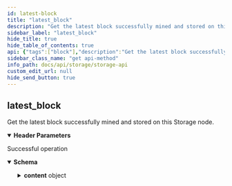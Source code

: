 ```yaml
---
id: latest-block
title: "latest_block"
description: "Get the latest block successfully mined and stored on this Storage node."
sidebar_label: "latest_block"
hide_title: true
hide_table_of_contents: true
api: {"tags":["block"],"description":"Get the latest block successfully mined and stored on this Storage node.","operationId":"latestBlock","parameters":[{"in":"header","name":"x-cache-id","required":true,"description":"An idempotent key for retrieving cached responses from the node","schema":{"type":"string","example":"afac3a3dd8a04538934db1c20cc29767","pattern":"^[a-z0-9]{32}$"}}],"responses":{"200":{"description":"Successful operation","content":{"application/json":{"schema":{"type":"object","properties":{"id":{"type":"string","example":"45v340cd2f8c4782a5b058832565afb1","description":"The ID of the call, which corresponds to the x-cache-id used in the header"},"status":{"type":"string","example":"Success","description":"The status of the call, which will be one of either \"Success\", \"Error\", or \"Pending\""},"reason":{"type":"string","example":"Transaction/s successfully created","description":"The reason for the status of the call. Most useful to debug errors"},"route":{"type":"string","example":"create_transactions","description":"The endpoint route that was called"},"content":{"type":"object","description":"The block itself. The header contains specific info about the block, while the transactions are stored as a separate property.","properties":{"block":{"type":"object","properties":{"header":{"type":"object","properties":{"version":{"type":"number"},"bits":{"type":"number"},"b_num":{"description":"The block number","type":"number"},"seed_value":{"type":"array","description":"The UNiCORN random number value, which is composed of both the UNiCORN witness and seed value for verification. The example array in this documentation is truncated for brevity.","items":{"example":[56,53,48,57,52,57,50]}},"nonce_and_mining_tx_hash":{"type":"array","items":{"example":[[168,23,49,67,25,109],"g130489f617edf5792163c2d4d72568a"]}},"previous_hash":{"type":"string","example":"b0004...7c383"},"txs_merkle_root_and_hash":{"type":"array","items":{"example":["","48dda...ee9df"]}}}},"transactions":{"type":"array","description":"A list of hashes for all transactions in this block","items":{"example":["g130489f617edf5792163c2d4d72568a"]}}}}}}},"title":"ResponseLatestBlock"}}}}},"method":"get","path":"/latest_block","servers":[{"url":"http://37.27.23.104:3001","description":"Testnet Storage Node"}],"info":{"title":"Storage API","description":"⚠️ **Some sections may still be incomplete. We higly recommend getting started by downloading our [Postman collection](/docs/postman-collections)**.\n\nThe Storage node is responsible for storing the full blockchain history. \nOnce blocks are mined by the miners and sent to the Mempool nodes for validation, they are pushed on to the Storage nodes for long-term storage. \nAnybody is allowed to request a full history of the blockchain from the Storage nodes, but they are not required to keep such a history to participate in the network.","contact":{"email":"byron.houwens@a-block.net"},"license":{"name":"GPL-3.0","url":"https://www.gnu.org/licenses/gpl-3.0.en.html"},"version":"1.0.1"},"postman":{"name":"latest_block","description":{"content":"Get the latest block successfully mined and stored on this Storage node.","type":"text/plain"},"url":{"path":["latest_block"],"host":["{{baseUrl}}"],"query":[],"variable":[]},"header":[{"disabled":false,"description":{"content":"(Required) An idempotent key for retrieving cached responses from the node","type":"text/plain"},"key":"x-cache-id","value":""},{"key":"Accept","value":"application/json"}],"method":"GET"}}
sidebar_class_name: "get api-method"
info_path: docs/api/storage/storage-api
custom_edit_url: null
hide_send_button: true
---
```



## latest_block



Get the latest block successfully mined and stored on this Storage node.

<details style={{"marginBottom":"1rem"}} data-collapsed={false} open={true}><summary style={{}}><strong>Header Parameters</strong></summary><div><ul><ParamsItem className={"paramsItem"} param={{"in":"header","name":"x-cache-id","required":true,"description":"An idempotent key for retrieving cached responses from the node","schema":{"type":"string","example":"afac3a3dd8a04538934db1c20cc29767","pattern":"^[a-z0-9]{32}$"}}}></ParamsItem></ul></div></details><div><ApiTabs><TabItem label={"200"} value={"200"}><div>

Successful operation

</div><div><MimeTabs schemaType={"response"}><TabItem label={"application/json"} value={"application/json"}><SchemaTabs><TabItem label={"Schema"} value={"Schema"}><details style={{}} data-collapsed={false} open={true}><summary style={{"textAlign":"left"}}><strong>Schema</strong></summary><div style={{"textAlign":"left","marginLeft":"1rem"}}></div><ul style={{"marginLeft":"1rem"}}><SchemaItem collapsible={false} name={"id"} required={false} schemaName={"string"} qualifierMessage={undefined} schema={{"type":"string","example":"45v340cd2f8c4782a5b058832565afb1","description":"The ID of the call, which corresponds to the x-cache-id used in the header"}}></SchemaItem><SchemaItem collapsible={false} name={"status"} required={false} schemaName={"string"} qualifierMessage={undefined} schema={{"type":"string","example":"Success","description":"The status of the call, which will be one of either \"Success\", \"Error\", or \"Pending\""}}></SchemaItem><SchemaItem collapsible={false} name={"reason"} required={false} schemaName={"string"} qualifierMessage={undefined} schema={{"type":"string","example":"Transaction/s successfully created","description":"The reason for the status of the call. Most useful to debug errors"}}></SchemaItem><SchemaItem collapsible={false} name={"route"} required={false} schemaName={"string"} qualifierMessage={undefined} schema={{"type":"string","example":"create_transactions","description":"The endpoint route that was called"}}></SchemaItem><SchemaItem collapsible={true} className={"schemaItem"}><details style={{}}><summary style={{}}><strong>content</strong><span style={{"opacity":"0.6"}}> object</span></summary><div style={{"marginLeft":"1rem"}}><div style={{"marginTop":".5rem","marginBottom":".5rem"}}>

The block itself. The header contains specific info about the block, while the transactions are stored as a separate property.

</div><SchemaItem collapsible={true} className={"schemaItem"}><details style={{}}><summary style={{}}><strong>block</strong><span style={{"opacity":"0.6"}}> object</span></summary><div style={{"marginLeft":"1rem"}}><SchemaItem collapsible={true} className={"schemaItem"}><details style={{}}><summary style={{}}><strong>header</strong><span style={{"opacity":"0.6"}}> object</span></summary><div style={{"marginLeft":"1rem"}}><SchemaItem collapsible={false} name={"version"} required={false} schemaName={"number"} qualifierMessage={undefined} schema={{"type":"number"}}></SchemaItem><SchemaItem collapsible={false} name={"bits"} required={false} schemaName={"number"} qualifierMessage={undefined} schema={{"type":"number"}}></SchemaItem><SchemaItem collapsible={false} name={"b_num"} required={false} schemaName={"number"} qualifierMessage={undefined} schema={{"description":"The block number","type":"number"}}></SchemaItem><SchemaItem collapsible={false} name={"seed_value"} required={false} schemaName={"undefined[]"} qualifierMessage={undefined} schema={{"type":"array","description":"The UNiCORN random number value, which is composed of both the UNiCORN witness and seed value for verification. The example array in this documentation is truncated for brevity.","items":{"example":[56,53,48,57,52,57,50]}}}></SchemaItem><SchemaItem collapsible={false} name={"nonce_and_mining_tx_hash"} required={false} schemaName={"undefined[]"} qualifierMessage={undefined} schema={{"type":"array","items":{"example":[[168,23,49,67,25,109],"g130489f617edf5792163c2d4d72568a"]}}}></SchemaItem><SchemaItem collapsible={false} name={"previous_hash"} required={false} schemaName={"string"} qualifierMessage={undefined} schema={{"type":"string","example":"b0004...7c383"}}></SchemaItem><SchemaItem collapsible={false} name={"txs_merkle_root_and_hash"} required={false} schemaName={"undefined[]"} qualifierMessage={undefined} schema={{"type":"array","items":{"example":["","48dda...ee9df"]}}}></SchemaItem></div></details></SchemaItem><SchemaItem collapsible={false} name={"transactions"} required={false} schemaName={"undefined[]"} qualifierMessage={undefined} schema={{"type":"array","description":"A list of hashes for all transactions in this block","items":{"example":["g130489f617edf5792163c2d4d72568a"]}}}></SchemaItem></div></details></SchemaItem></div></details></SchemaItem></ul></details></TabItem><TabItem label={"Example (from schema)"} value={"Example (from schema)"}><ResponseSamples responseExample={"{\n  \"id\": \"45v340cd2f8c4782a5b058832565afb1\",\n  \"status\": \"Success\",\n  \"reason\": \"Transaction/s successfully created\",\n  \"route\": \"create_transactions\",\n  \"content\": {\n    \"block\": {\n      \"header\": {\n        \"version\": 0,\n        \"bits\": 0,\n        \"b_num\": 0,\n        \"seed_value\": [\n          [\n            56,\n            53,\n            48,\n            57,\n            52,\n            57,\n            50\n          ]\n        ],\n        \"nonce_and_mining_tx_hash\": [\n          [\n            [\n              168,\n              23,\n              49,\n              67,\n              25,\n              109\n            ],\n            \"g130489f617edf5792163c2d4d72568a\"\n          ]\n        ],\n        \"previous_hash\": \"b0004...7c383\",\n        \"txs_merkle_root_and_hash\": [\n          [\n            \"\",\n            \"48dda...ee9df\"\n          ]\n        ]\n      },\n      \"transactions\": [\n        [\n          \"g130489f617edf5792163c2d4d72568a\"\n        ]\n      ]\n    }\n  }\n}"} language={"json"}></ResponseSamples></TabItem></SchemaTabs></TabItem></MimeTabs></div></TabItem></ApiTabs></div>
      